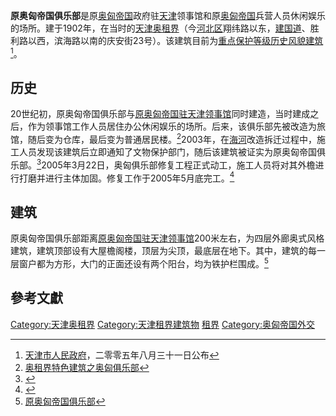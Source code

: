 {{天津历史风貌建筑|
省区市 = 天津市 |
名称 = 原奥匈帝国俱乐部 |
图片 = [[File:奥国俱乐部.jpg|200px]] |
编号 = 0520010 |
等级 = 重点保护 |
时代 = 1902年 |
所在 = [[天津市|天津市]][[河北区|河北区]] |
公布 = 2005年8月31日 |
}}

'''原奥匈帝国俱乐部'''是原[[奥匈帝国|奥匈帝国]]政府驻[[天津|天津]]领事馆和原[[奥匈帝国|奥匈帝国]]兵营人员休闲娱乐的场所。建于1902年，在当时的[[天津奥租界|天津奥租界]]（今[[河北区|河北区]]翔纬路以东，[[建国道|建国道]]、胜利路以西，滨海路以南的庆安街23号）。该建筑目前为[[天津历史风貌建筑|重点保护等级历史风貌建筑]]<ref>[[天津市人民政府|天津市人民政府]]，二零零五年八月三十一日公布</ref>。

== 历史 ==
20世纪初，原奥匈帝国俱乐部与[[原奥匈帝国驻天津领事馆|原奥匈帝国驻天津领事馆]]同时建造，当时建成之后，作为领事馆工作人员居住办公休闲娱乐的场所。后来，该俱乐部先被改造为旅馆，随后变为仓库，最后变为普通居民楼。<ref>[http://www.tjhbq.gov.cn/ReadNews.asp?NewsID=731 奥租界特色建筑之奥匈俱乐部]{{dead link|date=2017年12月 |bot=InternetArchiveBot |fix-attempted=yes }}</ref>2003年，在[[海河|海河]]改造拆迁过程中，施工人员发现该建筑后立即通知了文物保护部门，随后该建筑被证实为原奥匈帝国俱乐部。<ref>{{Cite web |url=http://news.sohu.com/24/43/news212304324.shtml |title=天津拆出“奥匈帝国俱乐部” 精美洋建筑现人间 |access-date=2010-12-24 |archive-date=2020-06-21 |archive-url=https://web.archive.org/web/20200621021825/http://news.sohu.com/24/43/news212304324.shtml |dead-url=no }}</ref>2005年3月22日，奥匈俱乐部修复工程正式动工，施工人员将对其外檐进行打磨并进行主体加固。修复工作于2005年5月底完工。<ref>{{Cite web |url=http://news.sohu.com/20050322/n224800766.shtml |title=奥匈俱乐部今起修复 |access-date=2010-12-24 |archive-date=2020-06-21 |archive-url=https://web.archive.org/web/20200621021828/http://news.sohu.com/20050322/n224800766.shtml |dead-url=no }}</ref>

== 建筑 ==
原奥匈帝国俱乐部距离[[原奥匈帝国驻天津领事馆|原奥匈帝国驻天津领事馆]]200米左右，为四层外廊奥式风格建筑，建筑顶部设有大屋檐阁楼，顶层为尖顶，最底层在地下。其中，建筑的每一层窗户都为方形，大门的正面还设有两个阳台，均为铁护栏围成。<ref>[http://www.022trip.com/Travel/tjly/lyjd/6467.html 原奥匈帝国俱乐部]{{dead link|date=2017年12月 |bot=InternetArchiveBot |fix-attempted=yes }}</ref>

== 參考文獻 ==
{{Reflist}}

{{天津近代历史文化专题}}

[[Category:天津奥租界|Category:天津奥租界]]
[[Category:天津租界建筑物|Category:天津租界建筑物]]
[[Category:中国近代建筑|租界]]
[[Category:奥匈帝国外交|Category:奥匈帝国外交]]